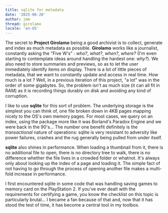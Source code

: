```yaml
---
title: sqlite for metadata
date: '2025-06-20'
author: jmm
thread: girolamo
locale: 'en-US'
---
```


The secret to **Project Girolamo** being a good archivist is to collect, generate and index as 
much metadata as possible. **Girolamo** works like a journalist, constantly asking the 
"Five W's" : _who?_, _what?_, _when?_, _where?_ (I'm even starting to contemplate ideas around
handling the hardest one: _why?_). We also need to store summaries and previews, so as to
let the user immediately identify items on display. There is a lot of little pieces of metadata, 
that we want to constantly update and access in real time. How much is a lot ? Well, in a 
previous iteration of this project, "a lot" was in the order of some gigabytes. So, the
problem isn't as much size (it can all fit in RAM) as it is recording things durably on
disk and avoiding any kind of corruption.

I like to use **sqlite** for this sort of problem. The underlying storage is the simplest
you can think of, one file broken down in 4KB pages mapping nicely to the OS's own memory
pages. For most cases, we query on an index, using the package more like it was Borland's
Paradox Engine and we were back in the 90's... The number one benefit definitely is the
_transactional_ nature of operations: sqlite is very resistant to adversity like power
failures, crashes and the rug generally being pulled from under itself. 

**sqlite** also shines in performance. When loading a thumbnail from it, there is no additional 
file to open, there is no directory tree to walk, there is no difference whether the file
lives in a crowded folder or whatnot. It's always only about looking up the index of a page and 
loading it. The simple fact of not having to go through the process of opening another file makes 
a multi-fold increase in performance.

I first encountered sqlite in some code that was handling saving games to memory card on
the PlayStation 2. If you've ever dealt with the requirements for certifying a game,
you know the checklist on this topic is particularly brutal... I became a fan because of
that and, now that it has stood the test of time, it has become a central tool in my 
toolbox.
